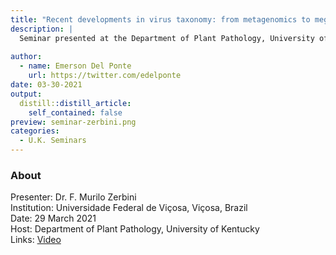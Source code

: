 ```yaml
---
title: "Recent developments in virus taxonomy: from metagenomics to megataxonomy"
description: |
  Seminar presented at the Department of Plant Pathology, University of Kentucky on March 29th 2021, by Prof. Murilo Zerbini from the Departamento de Fitopatologia, Universidade Federal de Viçosa, Viçosa, Brazil. Dr. Zerbini is currently the President of the International Committee on Virus Taxonomy (ICTV). 
  
author:
  - name: Emerson Del Ponte
    url: https://twitter.com/edelponte
date: 03-30-2021
output:
  distill::distill_article:
    self_contained: false
preview: seminar-zerbini.png
categories:
  - U.K. Seminars
---
```


### About

Presenter: Dr. F. Murilo Zerbini\
Institution: Universidade Federal de Viçosa, Viçosa, Brazil\
Date: 29 March 2021\
Host: Department of Plant Pathology, University of Kentucky\
Links: [Video](https://www.youtube.com/watch?v=eyMqWP98vic)
